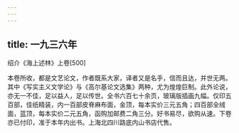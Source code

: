 ```yaml
---
---
---
```

title: 一九三六年
---




绍介《海上述林》上卷[500]


本卷所收，都是文艺论文，作者既系大家，译者又是名手，信而且达，并世无两。其中《写实主义文学论》与《高尔基论文选集》两种，尤为煌煌巨制。此外论说，亦无一不佳，足以益人，足以传世。全书六百七十余页，玻璃版插画九幅。仅印五百部，佳纸精装，内一百部皮脊麻布面，金顶，每本实价三元五角；四百部全绒面，蓝顶，每本实价二元五角，函购加邮费二角三分。好书易尽，欲购从速。下卷亦已付印，准于本年内出书。上海北四川路底内山书店代售。